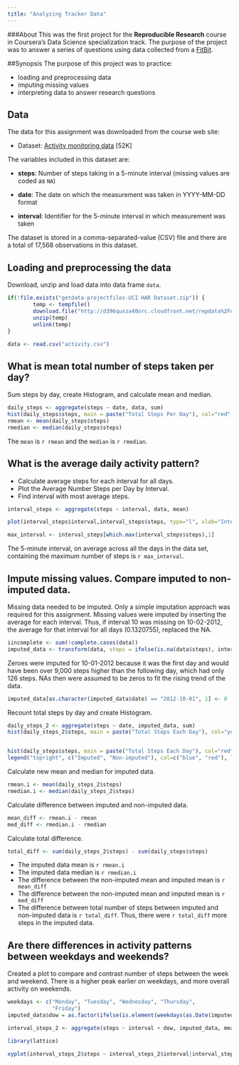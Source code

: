 ```yaml
---
title: "Analyzing Tracker Data"
---
```

###About
This was the first project for the **Reproducible Research** course in Coursera's Data Science specialization track. The purpose of the project was to answer a series of questions using data collected from a [FitBit](http://en.wikipedia.org/wiki/Fitbit).


##Synopsis
The purpose of this project was to practice:

* loading and preprocessing data
* imputing missing values
* interpreting data to answer research questions

## Data
The data for this assignment was downloaded from the course web
site:

* Dataset: [Activity monitoring data](https://d396qusza40orc.cloudfront.net/repdata%2Fdata%2Factivity.zip) [52K]

The variables included in this dataset are:

* **steps**: Number of steps taking in a 5-minute interval (missing
    values are coded as `NA`)

* **date**: The date on which the measurement was taken in YYYY-MM-DD
    format

* **interval**: Identifier for the 5-minute interval in which
    measurement was taken

The dataset is stored in a comma-separated-value (CSV) file and there are a total of 17,568 observations in this dataset.

## Loading and preprocessing the data

Download, unzip and load data into data frame `data`. 
```r
if(!file.exists("getdata-projectfiles-UCI HAR Dataset.zip")) {
        temp <- tempfile()
        download.file("http://d396qusza40orc.cloudfront.net/repdata%2Fdata%2Factivity.zip",temp)
        unzip(temp)
        unlink(temp)
}

data <- read.csv("activity.csv")
```


## What is mean total number of steps taken per day?
Sum steps by day, create Histogram, and calculate mean and median.
```r
daily_steps <- aggregate(steps ~ date, data, sum)
hist(daily_steps$steps, main = paste("Total Steps Per Day"), col="red", xlab="# of Steps")
rmean <- mean(daily_steps$steps)
rmedian <- median(daily_steps$steps)
```

The `mean` is `r rmean` and the `median` is `r rmedian`.

## What is the average daily activity pattern?

* Calculate average steps for each interval for all days. 
* Plot the Average Number Steps per Day by Interval. 
* Find interval with most average steps. 
```r
interval_steps <- aggregate(steps ~ interval, data, mean)

plot(interval_steps$interval,interval_steps$steps, type="l", xlab="Interval", ylab="Number of Steps",main="Average Number of Steps per Day by Interval", col = "blue")

max_interval <- interval_steps[which.max(interval_steps$steps),1]
```

The 5-minute interval, on average across all the days in the data set, containing the maximum number of steps is `r max_interval`.

## Impute missing values. Compare imputed to non-imputed data.
Missing data needed to be imputed. Only a simple imputation approach was required for this assignment. 
Missing values were imputed by inserting the average for each interval. Thus, if interval 10 was missing on 10-02-2012, the average for that interval for all days (0.1320755), replaced the NA. 
```r
iincomplete <- sum(!complete.cases(data))
imputed_data <- transform(data, steps = ifelse(is.na(data$steps), interval_steps$steps[match(data$interval, interval_steps$interval)], data$steps))
```

Zeroes were imputed for 10-01-2012 because it was the first day and would have been over 9,000 steps higher than the following day, which had only 126 steps. NAs then were assumed to be zeros to fit the rising trend of the data. 
```r
imputed_data[as.character(imputed_data$date) == "2012-10-01", 1] <- 0
```

Recount total steps by day and create Histogram. 
```r
daily_steps_2 <- aggregate(steps ~ date, imputed_data, sum)
hist(daily_steps_2$steps, main = paste("Total Steps Each Day"), col="yellow", xlab="Number of Steps")


hist(daily_steps$steps, main = paste("Total Steps Each Day"), col="red", xlab="Number of Steps", add=T)
legend("topright", c("Imputed", "Non-imputed"), col=c("blue", "red"), lwd=10)
```

Calculate new mean and median for imputed data. 
```r
rmean.i <- mean(daily_steps_2$steps)
rmedian.i <- median(daily_steps_2$steps)
```

Calculate difference between imputed and non-imputed data.
```r
mean_diff <- rmean.i - rmean
med_diff <- rmedian.i - rmedian
```

Calculate total difference.
```r
total_diff <- sum(daily_steps_2$steps) - sum(daily_steps$steps)
```
* The imputed data mean is `r rmean.i`
* The imputed data median is `r rmedian.i`
* The difference between the non-imputed mean and imputed mean is `r mean_diff`
* The difference between the non-imputed mean and imputed mean is `r med_diff`
* The difference between total number of steps between imputed and non-imputed data is `r total_diff`. Thus, there were `r total_diff` more steps in the imputed data.


## Are there differences in activity patterns between weekdays and weekends?
Created a plot to compare and contrast number of steps between the week and weekend. There is a higher peak earlier on weekdays, and more overall activity on weekends.  
``` r
weekdays <- c("Monday", "Tuesday", "Wednesday", "Thursday", 
              "Friday")
imputed_data$dow = as.factor(ifelse(is.element(weekdays(as.Date(imputed_data$date)),weekdays), "Weekday", "Weekend"))

interval_steps_2 <- aggregate(steps ~ interval + dow, imputed_data, mean)

library(lattice)

xyplot(interval_steps_2$steps ~ interval_steps_2$interval|interval_steps_2$dow, main="Average Steps per Day by Interval",xlab="Interval", ylab="Steps",layout=c(1,2), type="l")

```